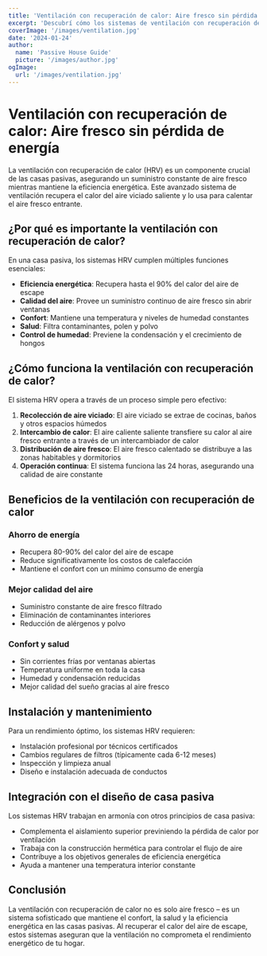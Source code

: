```yaml
---
title: 'Ventilación con recuperación de calor: Aire fresco sin pérdida de energía'
excerpt: 'Descubrí cómo los sistemas de ventilación con recuperación de calor proveen aire fresco mientras mantienen la eficiencia energética en las casas pasivas.'
coverImage: '/images/ventilation.jpg'
date: '2024-01-24'
author:
  name: 'Passive House Guide'
  picture: '/images/author.jpg'
ogImage:
  url: '/images/ventilation.jpg'
---
```


# Ventilación con recuperación de calor: Aire fresco sin pérdida de energía

La ventilación con recuperación de calor (HRV) es un componente crucial de las casas pasivas, asegurando un suministro constante de aire fresco mientras mantiene la eficiencia energética. Este avanzado sistema de ventilación recupera el calor del aire viciado saliente y lo usa para calentar el aire fresco entrante.

## ¿Por qué es importante la ventilación con recuperación de calor?

En una casa pasiva, los sistemas HRV cumplen múltiples funciones esenciales:

- **Eficiencia energética**: Recupera hasta el 90% del calor del aire de escape
- **Calidad del aire**: Provee un suministro continuo de aire fresco sin abrir ventanas
- **Confort**: Mantiene una temperatura y niveles de humedad constantes
- **Salud**: Filtra contaminantes, polen y polvo
- **Control de humedad**: Previene la condensación y el crecimiento de hongos

## ¿Cómo funciona la ventilación con recuperación de calor?

El sistema HRV opera a través de un proceso simple pero efectivo:

1. **Recolección de aire viciado**: El aire viciado se extrae de cocinas, baños y otros espacios húmedos
2. **Intercambio de calor**: El aire caliente saliente transfiere su calor al aire fresco entrante a través de un intercambiador de calor
3. **Distribución de aire fresco**: El aire fresco calentado se distribuye a las zonas habitables y dormitorios
4. **Operación continua**: El sistema funciona las 24 horas, asegurando una calidad de aire constante

## Beneficios de la ventilación con recuperación de calor

### Ahorro de energía
- Recupera 80-90% del calor del aire de escape
- Reduce significativamente los costos de calefacción
- Mantiene el confort con un mínimo consumo de energía

### Mejor calidad del aire
- Suministro constante de aire fresco filtrado
- Eliminación de contaminantes interiores
- Reducción de alérgenos y polvo

### Confort y salud
- Sin corrientes frías por ventanas abiertas
- Temperatura uniforme en toda la casa
- Humedad y condensación reducidas
- Mejor calidad del sueño gracias al aire fresco

## Instalación y mantenimiento

Para un rendimiento óptimo, los sistemas HRV requieren:

- Instalación profesional por técnicos certificados
- Cambios regulares de filtros (típicamente cada 6-12 meses)
- Inspección y limpieza anual
- Diseño e instalación adecuada de conductos

## Integración con el diseño de casa pasiva

Los sistemas HRV trabajan en armonía con otros principios de casa pasiva:

- Complementa el aislamiento superior previniendo la pérdida de calor por ventilación
- Trabaja con la construcción hermética para controlar el flujo de aire
- Contribuye a los objetivos generales de eficiencia energética
- Ayuda a mantener una temperatura interior constante

## Conclusión

La ventilación con recuperación de calor no es solo aire fresco – es un sistema sofisticado que mantiene el confort, la salud y la eficiencia energética en las casas pasivas. Al recuperar el calor del aire de escape, estos sistemas aseguran que la ventilación no comprometa el rendimiento energético de tu hogar.
